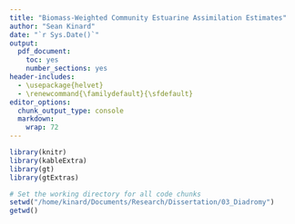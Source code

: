 ```yaml
---
title: "Biomass-Weighted Community Estuarine Assimilation Estimates"
author: "Sean Kinard"
date: "`r Sys.Date()`"
output:
  pdf_document: 
    toc: yes
    number_sections: yes
header-includes:
  - \usepackage{helvet}
  - \renewcommand{\familydefault}{\sfdefault}
editor_options: 
  chunk_output_type: console
  markdown: 
    wrap: 72
---
```


```r
library(knitr)
library(kableExtra)
library(gt)
library(gtExtras)

# Set the working directory for all code chunks
setwd("/home/kinard/Documents/Research/Dissertation/03_Diadromy")
getwd()
```



